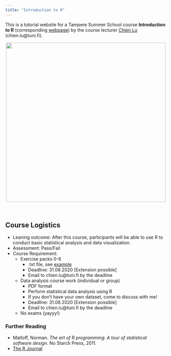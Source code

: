 ```yaml
---
title: "Introduction to R"
---
```


This is a tutorial website for a Tampere Summer School course **Introduction to R** (corresponding [webpage](https://www.tuni.fi/en/study-with-us/introduction-r-tampere-summer-school)) by the course lecturer [Chien Lu](https://humblelu.github.io/personal_website/) (chien.lu@tuni.fi).

<center>
![](drop.png){width=500px}
</center>
<br>


## Course Logistics

* Leaning outcome: After this course, participants will be able to use R to conduct basic statistical analysis and data visualization.
* Assessment: Pass/Fail
* Course Requirement:
    + Exercise packs 0-6
        + .txt file, see [example](https://humblelu.github.io/IntroR/Exercise.html)
        + Deadline: 31.08.2020 [Extension possible]
        + Email to chien.lu@tuni.fi by the deadline
    + Data analysis course work (individual or group)
        + PDF format
        + Perform statistical data analysis using R
        + If you don't have your own dataset, come to discuss with me!
        + Deadline: 31.08.2020 [Extension possible]
        + Email to chien.lu@tuni.fi by the deadline
    + No exams (yayyy!)
    
### Further Reading

* Matloff, Norman. _The art of R programming: A tour of statistical software design_. No Starch Press, 2011.
* [The R Journal](https://journal.r-project.org/)
